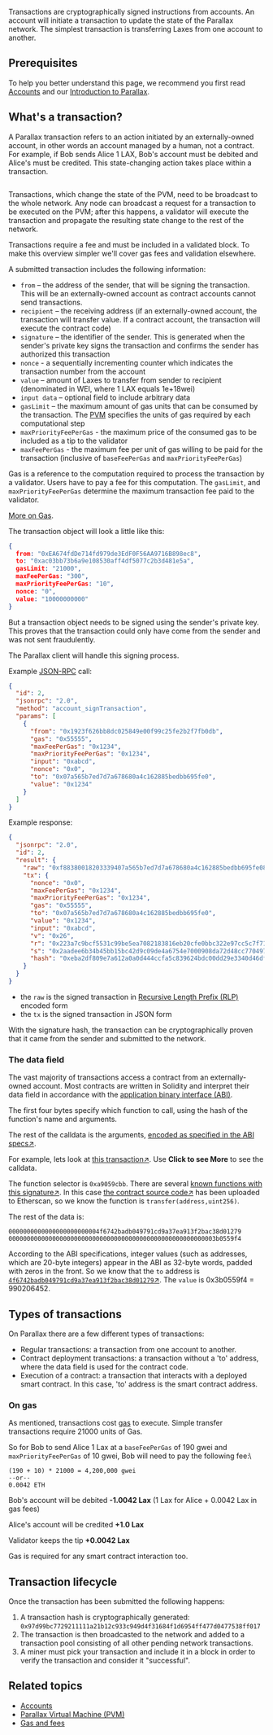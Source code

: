 Transactions are cryptographically signed instructions from accounts. An account will initiate a transaction to update the state of the Parallax network. The simplest transaction is transferring Laxes from one account to another.

## Prerequisites

To help you better understand this page, we recommend you first read [Accounts](./accounts) and our [Introduction to Parallax](./introduction-to-parallax).

## What's a transaction?

A Parallax transaction refers to an action initiated by an externally-owned account, in other words an account managed by a human, not a contract. For example, if Bob sends Alice 1 LAX, Bob's account must be debited and Alice's must be credited. This state-changing action takes place within a transaction.

<img src="https://ethereum.org/static/570dedb843948d6bef5e21a6769d5c35/302a4/tx.png" alt=""/>

Transactions, which change the state of the PVM, need to be broadcast to the whole network. Any node can broadcast a request for a transaction to be executed on the PVM; after this happens, a validator will execute the transaction and propagate the resulting state change to the rest of the network.

Transactions require a fee and must be included in a validated block. To make this overview simpler we'll cover gas fees and validation elsewhere.

A submitted transaction includes the following information:

* `from` – the address of the sender, that will be signing the transaction. This will be an externally-owned account as contract accounts cannot send transactions.
* `recipient` – the receiving address (if an externally-owned account, the transaction will transfer value. If a contract account, the transaction will execute the contract code)
* `signature` – the identifier of the sender. This is generated when the sender's private key signs the transaction and confirms the sender has authorized this transaction
* `nonce` - a sequentially incrementing counter which indicates the transaction number from the account
* `value` – amount of Laxes to transfer from sender to recipient (denominated in WEI, where 1 LAX equals 1e+18wei)
* `input data` – optional field to include arbitrary data
* `gasLimit` – the maximum amount of gas units that can be consumed by the transaction. The [PVM](./pvm) specifies the units of gas required by each computational step
* `maxPriorityFeePerGas` - the maximum price of the consumed gas to be included as a tip to the validator
* `maxFeePerGas` - the maximum fee per unit of gas willing to be paid for the transaction (inclusive of `baseFeePerGas` and `maxPriorityFeePerGas`)

Gas is a reference to the computation required to process the transaction by a validator. Users have to pay a fee for this computation. The `gasLimit`, and `maxPriorityFeePerGas` determine the maximum transaction fee paid to the validator.

[More on Gas](./gas-and-fees).

The transaction object will look a little like this:

```json
{
  from: "0xEA674fdDe714fd979de3EdF0F56AA9716B898ec8",
  to: "0xac03bb73b6a9e108530aff4df5077c2b3d481e5a",
  gasLimit: "21000",
  maxFeePerGas: "300",
  maxPriorityFeePerGas: "10",
  nonce: "0",
  value: "10000000000"
}
```

But a transaction object needs to be signed using the sender's private key. This proves that the transaction could only have come from the sender and was not sent fraudulently.

The Parallax client will handle this signing process.

Example [JSON-RPC](https://ethereum.org/en/developers/docs/apis/json-rpc/) call:

```json
{
  "id": 2,
  "jsonrpc": "2.0",
  "method": "account_signTransaction",
  "params": [
    {
      "from": "0x1923f626bb8dc025849e00f99c25fe2b2f7fb0db",
      "gas": "0x55555",
      "maxFeePerGas": "0x1234",
      "maxPriorityFeePerGas": "0x1234",
      "input": "0xabcd",
      "nonce": "0x0",
      "to": "0x07a565b7ed7d7a678680a4c162885bedbb695fe0",
      "value": "0x1234"
    }
  ]
}
```

Example response:

```json
{
  "jsonrpc": "2.0",
  "id": 2,
  "result": {
    "raw": "0xf88380018203339407a565b7ed7d7a678680a4c162885bedbb695fe080a44401a6e4000000000000000000000000000000000000000000000000000000000000001226a0223a7c9bcf5531c99be5ea7082183816eb20cfe0bbc322e97cc5c7f71ab8b20ea02aadee6b34b45bb15bc42d9c09de4a6754e7000908da72d48cc7704971491663",
    "tx": {
      "nonce": "0x0",
      "maxFeePerGas": "0x1234",
      "maxPriorityFeePerGas": "0x1234",
      "gas": "0x55555",
      "to": "0x07a565b7ed7d7a678680a4c162885bedbb695fe0",
      "value": "0x1234",
      "input": "0xabcd",
      "v": "0x26",
      "r": "0x223a7c9bcf5531c99be5ea7082183816eb20cfe0bbc322e97cc5c7f71ab8b20e",
      "s": "0x2aadee6b34b45bb15bc42d9c09de4a6754e7000908da72d48cc7704971491663",
      "hash": "0xeba2df809e7a612a0a0d444ccfa5c839624bdc00dd29e3340d46df3870f8a30e"
    }
  }
}

```

* the `raw` is the signed transaction in [Recursive Length Prefix (RLP)](../advanced/data-structures/rlp) encoded form
* the `tx` is the signed transaction in JSON form

With the signature hash, the transaction can be cryptographically proven that it came from the sender and submitted to the network.

### The data field

The vast majority of transactions access a contract from an externally-owned account. Most contracts are written in Solidity and interpret their data field in accordance with the [application binary interface (ABI)](https://ethereum.org/en/glossary/#abi).

The first four bytes specify which function to call, using the hash of the function's name and arguments.

The rest of the calldata is the arguments, [encoded as specified in the ABI specs↗](https://docs.soliditylang.org/en/latest/abi-spec.html#formal-specification-of-the-encoding).

For example, lets look at [this transaction↗](https://etherscan.io/tx/0xd0dcbe007569fcfa1902dae0ab8b4e078efe42e231786312289b1eee5590f6a1). Use **Click to see More** to see the calldata.

The function selector is `0xa9059cbb`. There are several [known functions with this signature↗](https://www.4byte.directory/signatures/?bytes4_signature=0xa9059cbb). In this case [the contract source code↗](https://etherscan.io/address/0xa0b86991c6218b36c1d19d4a2e9eb0ce3606eb48#code) has been uploaded to Etherscan, so we know the function is `transfer(address,uint256)`.

The rest of the data is:

```
0000000000000000000000004f6742badb049791cd9a37ea913f2bac38d01279
000000000000000000000000000000000000000000000000000000003b0559f4

```

According to the ABI specifications, integer values (such as addresses, which are 20-byte integers) appear in the ABI as 32-byte words, padded with zeros in the front. So we know that the `to` address is [`4f6742badb049791cd9a37ea913f2bac38d01279`↗](https://etherscan.io/address/0x4f6742badb049791cd9a37ea913f2bac38d01279). The `value` is 0x3b0559f4 = 990206452.

## Types of transactions

On Parallax there are a few different types of transactions:

* Regular transactions: a transaction from one account to another.
* Contract deployment transactions: a transaction without a 'to' address, where the data field is used for the contract code.
* Execution of a contract: a transaction that interacts with a deployed smart contract. In this case, 'to' address is the smart contract address.

### On gas

As mentioned, transactions cost [gas](./gas-and-fees) to execute. Simple transfer transactions require 21000 units of Gas.

So for Bob to send Alice 1 Lax at a `baseFeePerGas` of 190 gwei and `maxPriorityFeePerGas` of 10 gwei, Bob will need to pay the following fee:\\

```
(190 + 10) * 21000 = 4,200,000 gwei
--or--
0.0042 ETH

```

Bob's account will be debited **-1.0042 Lax** (1 Lax for Alice + 0.0042 Lax in gas fees)

Alice's account will be credited **+1.0 Lax**

Validator keeps the tip **+0.0042 Lax**

Gas is required for any smart contract interaction too.

## Transaction lifecycle

Once the transaction has been submitted the following happens:

1. A transaction hash is cryptographically generated: `0x97d99bc7729211111a21b12c933c949d4f31684f1d6954ff477d0477538ff017`
2. The transaction is then broadcasted to the network and added to a transaction pool consisting of all other pending network transactions.
3. A miner must pick your transaction and include it in a block in order to verify the transaction and consider it "successful".

## Related topics

* [Accounts](./accounts)
* [Parallax Virtual Machine (PVM)](./pvm)
* [Gas and fees](./gas-and-fees)
